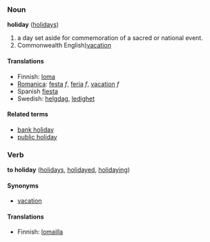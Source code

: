 ===Noun===
'''holiday''' ([[holiday]]s)
#a day set aside for commemoration of a sacred or national event.
#Commonwealth English)[[vacation]]

====Translations====

*Finnish: [[loma]]
*[[Romanica]]: [[festa]] ''f'', [[feria]] ''f'', [[vacation]] ''f''
*Spanish [[fiesta]]
*Swedish: [[helgdag]], [[ledighet]]

====Related terms====
*[[bank holiday]]
*[[public holiday]]

===Verb===
'''to holiday''' ([[holidays]], [[holidayed]], [[holidaying]])

====Synonyms====
*[[vacation]]

====Translations====

*Finnish: [[lomailla]]